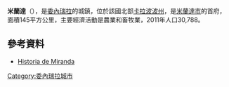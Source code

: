 {{unreferenced|time=2018-09-05T10:08:58+00:00}}
'''米蘭達'''（{{lang-es|Miranda}}），是[[委內瑞拉|委內瑞拉]]的城鎮，位於該國北部[[卡拉波波州|卡拉波波州]]，是[[米蘭達市_(卡拉波波州)|米蘭達市]]的首府，面積145平方公里，主要經濟活動是農業和畜牧業，2011年人口30,788。

==參考資料==
*[https://web.archive.org/web/20080620023122/http://mirandacarabobo.com.ve/web/historia.php Historia de Miranda]

{{Venezuela-geo-stub}}
[[Category:委內瑞拉城市|Category:委內瑞拉城市]]